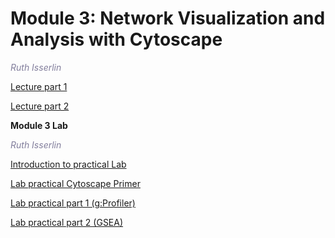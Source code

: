 # Module 3: Network Visualization and Analysis with Cytoscape

 *<font color="#827e9c">Ruth Isserlin</font>*
 
 [Lecture part 1](./lectures/Pathways_2023_Module3-part1-Cytoscape-RI.pdf)
    
 [Lecture part 2](./lectures/Pathways_2023_Module3-part2-EM-RI.pdf) 
 
**Module 3 Lab**
 
 *<font color="#827e9c">Ruth Isserlin</font>*  

[Introduction to practical Lab](./lectures/Pathways_2023_Module3_lab_introduction_RI.pdf)

[Lab practical Cytoscape Primer](#cytoscape_mod3) 
 
[Lab practical part 1 (g:Profiler)](#gprofiler_mod3)   

[Lab practical part 2 (GSEA)](#gseq_mod3)  
